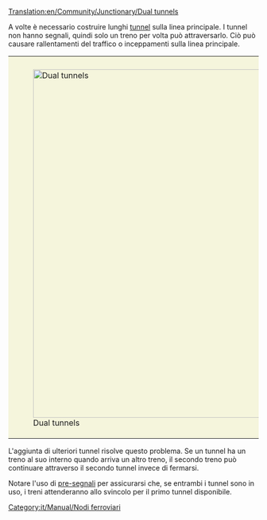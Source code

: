 [[Translation:en/Community/Junctionary/Dual tunnels]]

{{it/Community/Nodo/Nodi ferroviari}}
A volte è necessario costruire lunghi [[it/Manual/Tunnel|tunnel]] sulla linea principale. I tunnel non hanno segnali, quindi solo un treno per volta può attraversarlo. Ciò può causare rallentamenti del traffico o inceppamenti sulla linea principale.

{|style="border: 0px; margin: 5px auto 25px auto;"
|style="padding: 10px 10px 5px; 10px; background-color: #F5F5DC;"|[[File:en/Community/Junctionary/DualTunnelsPresignalled.png|center|thumb|700px|Dual tunnels]]
|}

L'aggiunta di ulteriori tunnel risolve questo problema. Se un tunnel ha un treno al suo interno quando arriva un altro treno, il secondo treno può continuare attraverso il secondo tunnel invece di fermarsi.

Notare l'uso di [[it/Manual/Segnali#pre-segnali|pre-segnali]] per assicurarsi che, se entrambi i tunnel sono in uso, i treni attenderanno allo svincolo per il primo tunnel disponibile.

[[Category:it/Manual/Nodi ferroviari]]